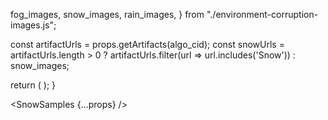 
  fog_images,
  snow_images,
  rain_images,
} from "./environment-corruption-images.js";

  const artifactUrls = props.getArtifacts(algo_cid);
  const snowUrls = artifactUrls.length > 0 
    ? artifactUrls.filter(url => url.includes('Snow'))
    : snow_images;

  return (
    <DisplayImages
      id={props.id}
      images={snowUrls}
      data={props.getResults(algo_cid).results}
      corruption_index={1}
      corruption_name="Environment: Snow"
    />
  );
}

<SnowSamples {...props} />
